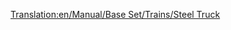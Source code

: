 [[Translation:en/Manual/Base Set/Trains/Steel Truck]]
{{it/Manual/Base Set/Trains/Vagoni|Picture=[[File:en/Manual/Base Set/Trains/Steeltruck.png]]
|Name=Carro trasporto acciaio
|NormalCost=€ 2.296
|NormalWeight=18 / 38 t
|NormalCapacity=20 tonnellate di acciaio
|MonoCost="
|MonoWeight=18 / 43 t
|MonoCapacity=25 tonnellate di acciaio
|MagCost="
|MagWeight=18 / 45 t
|MagCapacity=27 tonnellate di acciaio
|Description=Il carro per il trasporto dell'[[it/Acciaio|acciaio]] è specializzato per questo tipo di carico prodotto dalle [[it/Acciaierie|acciaierie]]. Disponibile solo per il clima [[en/Climat#temperato|temperato]].
}}